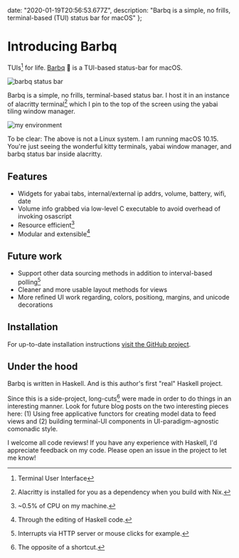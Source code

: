 
  date: "2020-01-19T20:56:53.677Z",
  description: "Barbq is a simple, no frills, terminal-based (TUI) status bar for macOS"
};

# Introducing Barbq

TUIs[^1] for life. [Barbq](https://github.com/bkase/barbq) 🍖 is a TUI-based status-bar for macOS.

![barbq status bar](/static/posts/introducing-barbq/barbq.png)

Barbq is a simple, no frills, terminal-based status bar. I host it in an instance of alacritty terminal[^2] which I pin to the top of the screen using the yabai tiling window manager.

![my environment](/static/posts/introducing-barbq/motivation.png)

To be clear: The above is not a Linux system. I am running macOS 10.15. You're just seeing the wonderful kitty terminals, yabai window manager, and barbq status bar inside alacritty.

## Features

* Widgets for yabai tabs, internal/external ip addrs, volume, battery, wifi, date
* Volume info grabbed via low-level C executable to avoid overhead of invoking osascript
* Resource efficient[^3]
* Modular and extensible[^4]

## Future work

* Support other data sourcing methods in addition to interval-based polling[^5]
* Cleaner and more usable layout methods for views
* More refined UI work regarding, colors, positiong, margins, and unicode decorations

## Installation

For up-to-date installation instructions [visit the GitHub project](https://github.com/bkase/barbq).

## Under the hood

Barbq is written in Haskell. And is this author's first "real" Haskell project.

Since this is a side-project, long-cuts[^6] were made in order to do things in an interesting manner. Look for future blog posts on the two interesting pieces here: (1) Using free applicative functors for creating model data to feed views and (2) building terminal-UI components in UI-paradigm-agnostic comonadic style.

I welcome all code reviews! If you have any experience with Haskell, I'd appreciate feedback on my code. Please open an issue in the project to let me know!

[^1]: Terminal User Interface
[^2]: Alacritty is installed for you as a dependency when you build with Nix.
[^3]: ~0.5% of CPU on my machine.
[^4]: Through the editing of Haskell code.
[^5]: Interrupts via HTTP server or mouse clicks for example.
[^6]: The opposite of a shortcut.
